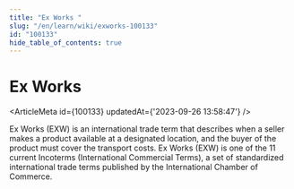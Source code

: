 ```yaml
---
title: "Ex Works "
slug: "/en/learn/wiki/exworks-100133"
id: "100133"
hide_table_of_contents: true
---
```



# Ex Works 

<ArticleMeta id={100133} updatedAt={'2023-09-26 13:58:47'} />
<div className='border-solid border-b border-t-0 my-4 border-[var(--ifm-color-gray-300)]' />

Ex Works (EXW) is an international trade term that describes when a seller makes a product available at a designated location, and the buyer of the product must cover the transport costs. Ex Works (EXW) is one of the 11 current Incoterms (International Commercial Terms), a set of standardized international trade terms published by the International Chamber of Commerce.
